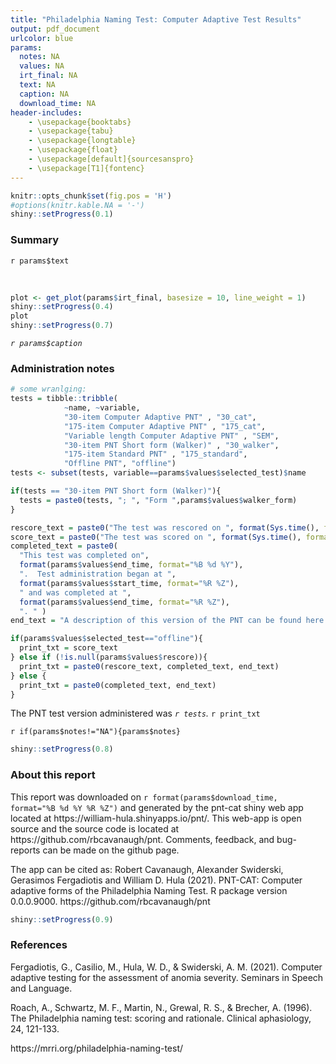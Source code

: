 ```yaml
---
title: "Philadelphia Naming Test: Computer Adaptive Test Results"
output: pdf_document
urlcolor: blue
params:
  notes: NA
  values: NA
  irt_final: NA
  text: NA
  caption: NA
  download_time: NA
header-includes:
    - \usepackage{booktabs}
    - \usepackage{tabu}
    - \usepackage{longtable}
    - \usepackage{float}
    - \usepackage[default]{sourcesanspro}
    - \usepackage[T1]{fontenc}
---
```


```r
knitr::opts_chunk$set(fig.pos = 'H')
#options(knitr.kable.NA = '-')
shiny::setProgress(0.1)
```

### Summary

`r params$text` 

<br>

```r

plot <- get_plot(params$irt_final, basesize = 10, line_weight = 1)
shiny::setProgress(0.4)
plot
shiny::setProgress(0.7)

```

*`r params$caption`*

### Administration notes 

```r
# some wranlging:
tests = tibble::tribble(
            ~name, ~variable,
            "30-item Computer Adaptive PNT" , "30_cat",
            "175-item Computer Adaptive PNT" , "175_cat",
            "Variable length Computer Adaptive PNT" , "SEM",
            "30-item PNT Short form (Walker)" , "30_walker",
            "175-item Standard PNT" , "175_standard",
            "Offline PNT", "offline") 
tests <- subset(tests, variable==params$values$selected_test)$name

if(tests == "30-item PNT Short form (Walker)"){
  tests = paste0(tests, "; ", "Form ",params$values$walker_form)
}

rescore_text = paste0("The test was rescored on ", format(Sys.time(), format="%B %d %Y %R %Z"), ". ")
score_text = paste0("The test was scored on ", format(Sys.time(), format="%B %d %Y %R %Z"), ". ")
completed_text = paste0(
  "This test was completed on",
  format(params$values$end_time, format="%B %d %Y"),
  ".  Test administration began at ",
  format(params$values$start_time, format="%R %Z"),
  " and was completed at ",
  format(params$values$end_time, format="%R %Z"),
  ". " )
end_text = "A description of this version of the PNT can be found here: https://rbcavanaugh.github.io/pnt/articles/articles/PNT-Versions.html. "

if(params$values$selected_test=="offline"){
  print_txt = score_text
} else if (!is.null(params$values$rescore)){
  print_txt = paste0(rescore_text, completed_text, end_text)
} else {
  print_txt = paste0(completed_text, end_text)
}

```

The PNT test version administered was *`r tests`.*  `r print_txt` 

`r if(params$notes!="NA"){params$notes}`

```r
shiny::setProgress(0.8)
```

### About this report

This report was downloaded on `r format(params$download_time, format="%B %d %Y %R %Z")` and generated by the pnt-cat shiny web app located at https://william-hula.shinyapps.io/pnt/. This web-app is open source and the source code is located at https://github.com/rbcavanaugh/pnt. Comments, feedback, and bug-reports can be made on the github page. 

The app can be cited as: Robert Cavanaugh, Alexander Swiderski, Gerasimos Fergadiotis and William D. Hula (2021). PNT-CAT: Computer adaptive forms of the Philadelphia Naming Test. R package version 0.0.0.9000. https://github.com/rbcavanaugh/pnt

```r
shiny::setProgress(0.9)
```

### References

Fergadiotis, G., Casilio, M., Hula, W. D., & Swiderski, A. M. (2021). Computer adaptive testing for the assessment of anomia severity. Seminars in Speech and Language.

Roach, A., Schwartz, M. F., Martin, N., Grewal, R. S., & Brecher, A. (1996). The Philadelphia naming test: scoring and rationale. Clinical aphasiology, 24, 121-133.

https://mrri.org/philadelphia-naming-test/
